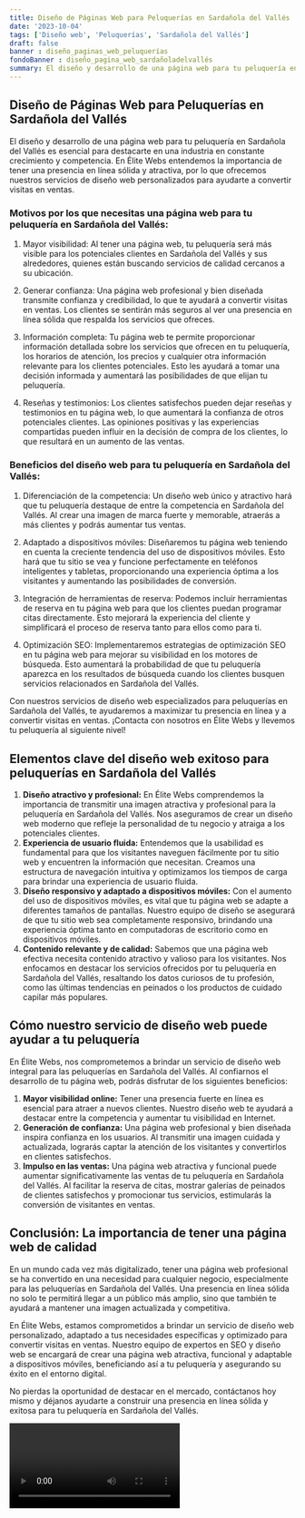 ```yaml
---
title: Diseño de Páginas Web para Peluquerías en Sardañola del Vallés
date: '2023-10-04'
tags: ['Diseño web', 'Peluquerías', 'Sardañola del Vallés']
draft: false
banner : diseño_paginas_web_peluquerías
fondoBanner : diseño_pagina_web_sardañoladelvallés
summary: El diseño y desarrollo de una página web para tu peluquería en Sardañola del Vallés es esencial para destacarte en una industria en constante crecimiento y competencia. En Élite Webs entendemos la importancia de tener una presencia en línea sólida y atractiva, por lo que ofrecemos nuestros servicios de diseño web personalizados para ayudarte a convertir visitas en ventas.
---
```


## Diseño de Páginas Web para Peluquerías en Sardañola del Vallés

El diseño y desarrollo de una página web para tu peluquería en Sardañola del Vallés es esencial para destacarte en una industria en constante crecimiento y competencia. En Élite Webs entendemos la importancia de tener una presencia en línea sólida y atractiva, por lo que ofrecemos nuestros servicios de diseño web personalizados para ayudarte a convertir visitas en ventas.

### Motivos por los que necesitas una página web para tu peluquería en Sardañola del Vallés:

1. Mayor visibilidad: Al tener una página web, tu peluquería será más visible para los potenciales clientes en Sardañola del Vallés y sus alrededores, quienes están buscando servicios de calidad cercanos a su ubicación.

2. Generar confianza: Una página web profesional y bien diseñada transmite confianza y credibilidad, lo que te ayudará a convertir visitas en ventas. Los clientes se sentirán más seguros al ver una presencia en línea sólida que respalda los servicios que ofreces.

3. Información completa: Tu página web te permite proporcionar información detallada sobre los servicios que ofrecen en tu peluquería, los horarios de atención, los precios y cualquier otra información relevante para los clientes potenciales. Esto les ayudará a tomar una decisión informada y aumentará las posibilidades de que elijan tu peluquería.

4. Reseñas y testimonios: Los clientes satisfechos pueden dejar reseñas y testimonios en tu página web, lo que aumentará la confianza de otros potenciales clientes. Las opiniones positivas y las experiencias compartidas pueden influir en la decisión de compra de los clientes, lo que resultará en un aumento de las ventas.

### Beneficios del diseño web para tu peluquería en Sardañola del Vallés:

1. Diferenciación de la competencia: Un diseño web único y atractivo hará que tu peluquería destaque de entre la competencia en Sardañola del Vallés. Al crear una imagen de marca fuerte y memorable, atraerás a más clientes y podrás aumentar tus ventas.

2. Adaptado a dispositivos móviles: Diseñaremos tu página web teniendo en cuenta la creciente tendencia del uso de dispositivos móviles. Esto hará que tu sitio se vea y funcione perfectamente en teléfonos inteligentes y tabletas, proporcionando una experiencia óptima a los visitantes y aumentando las posibilidades de conversión.

3. Integración de herramientas de reserva: Podemos incluir herramientas de reserva en tu página web para que los clientes puedan programar citas directamente. Esto mejorará la experiencia del cliente y simplificará el proceso de reserva tanto para ellos como para ti.

4. Optimización SEO: Implementaremos estrategias de optimización SEO en tu página web para mejorar su visibilidad en los motores de búsqueda. Esto aumentará la probabilidad de que tu peluquería aparezca en los resultados de búsqueda cuando los clientes busquen servicios relacionados en Sardañola del Vallés.

Con nuestros servicios de diseño web especializados para peluquerías en Sardañola del Vallés, te ayudaremos a maximizar tu presencia en línea y a convertir visitas en ventas. ¡Contacta con nosotros en Élite Webs y llevemos tu peluquería al siguiente nivel!

<GifSeo />

<Cta />

## Elementos clave del diseño web exitoso para peluquerías en Sardañola del Vallés

1. **Diseño atractivo y profesional:** En Élite Webs comprendemos la importancia de transmitir una imagen atractiva y profesional para la peluquería en Sardañola del Vallés. Nos aseguramos de crear un diseño web moderno que refleje la personalidad de tu negocio y atraiga a los potenciales clientes.
2. **Experiencia de usuario fluida:** Entendemos que la usabilidad es fundamental para que los visitantes naveguen fácilmente por tu sitio web y encuentren la información que necesitan. Creamos una estructura de navegación intuitiva y optimizamos los tiempos de carga para brindar una experiencia de usuario fluida.
3. **Diseño responsivo y adaptado a dispositivos móviles:** Con el aumento del uso de dispositivos móviles, es vital que tu página web se adapte a diferentes tamaños de pantallas. Nuestro equipo de diseño se asegurará de que tu sitio web sea completamente responsivo, brindando una experiencia óptima tanto en computadoras de escritorio como en dispositivos móviles.
4. **Contenido relevante y de calidad:** Sabemos que una página web efectiva necesita contenido atractivo y valioso para los visitantes. Nos enfocamos en destacar los servicios ofrecidos por tu peluquería en Sardañola del Vallés, resaltando los datos curiosos de tu profesión, como las últimas tendencias en peinados o los productos de cuidado capilar más populares.

## Cómo nuestro servicio de diseño web puede ayudar a tu peluquería

En Élite Webs, nos comprometemos a brindar un servicio de diseño web integral para las peluquerías en Sardañola del Vallés. Al confiarnos el desarrollo de tu página web, podrás disfrutar de los siguientes beneficios:

1. **Mayor visibilidad online:** Tener una presencia fuerte en línea es esencial para atraer a nuevos clientes. Nuestro diseño web te ayudará a destacar entre la competencia y aumentar tu visibilidad en Internet.
2. **Generación de confianza:** Una página web profesional y bien diseñada inspira confianza en los usuarios. Al transmitir una imagen cuidada y actualizada, lograrás captar la atención de los visitantes y convertirlos en clientes satisfechos.
3. **Impulso en las ventas:** Una página web atractiva y funcional puede aumentar significativamente las ventas de tu peluquería en Sardañola del Vallés. Al facilitar la reserva de citas, mostrar galerías de peinados de clientes satisfechos y promocionar tus servicios, estimularás la conversión de visitantes en ventas.

## Conclusión: La importancia de tener una página web de calidad

En un mundo cada vez más digitalizado, tener una página web profesional se ha convertido en una necesidad para cualquier negocio, especialmente para las peluquerías en Sardañola del Vallés. Una presencia en línea sólida no solo te permitirá llegar a un público más amplio, sino que también te ayudará a mantener una imagen actualizada y competitiva.

En Élite Webs, estamos comprometidos a brindar un servicio de diseño web personalizado, adaptado a tus necesidades específicas y optimizado para convertir visitas en ventas. Nuestro equipo de expertos en SEO y diseño web se encargará de crear una página web atractiva, funcional y adaptable a dispositivos móviles, beneficiando así a tu peluquería y asegurando su éxito en el entorno digital.

No pierdas la oportunidad de destacar en el mercado, contáctanos hoy mismo y déjanos ayudarte a construir una presencia en línea sólida y exitosa para tu peluquería en Sardañola del Vallés.

<Video />

<CtaBot job='Peluquerías' city='Sardañola del Vallés'/>

<Gmaps query='Sardañola del Vallés+españa+maps' />